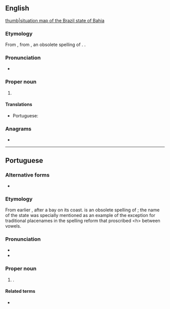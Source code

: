 {{also|bahia|bahía}}
==English==
{{wikipedia}}
[[file:Bahia in Brazil.svg|thumb|[[situation map]] of the Brazil state of Bahia]]

===Etymology===
From {{bor|en|pt|Bahia}}, from {{m|pt|bahia}}, an obsolete spelling of {{m|pt|baía||bay}}. {{doublet|en|Bay}}.

===Pronunciation===
* {{IPA|en|/bəˈhiːə/|/bɒˈiːə/}}

===Proper noun===
{{en-proper noun}}

# {{place|en|state|r/Northeast Region|c/Brazil|capital=Salvador}}

====Translations====
{{trans-top|state in northeastern Brazil}}
* Portuguese: {{t+|pt|Bahia|f}}
{{trans-mid}}
{{trans-bottom}}

===Anagrams===
* {{anagrams|en|a=aabhi|Abiah|Baha'i|Bahai|Bahá'í}}

----

==Portuguese==

===Alternative forms===
* {{alter|pt|Baía||dated in Brazil|occasionally used in Portugal}}

===Etymology===
From earlier {{m|pt|Bahia de Todos os Santos||Bay of All Saints}}, after a bay on its coast. {{m|pt|bahia|Bahia}} is an obsolete spelling of {{m|pt|baía||bay}}; the name of the state was specially mentioned as an example of the exception for traditional placenames in the spelling reform that proscribed &lt;h&gt; between vowels.

===Pronunciation===
* {{audio|pt|Pt-br Bahia.ogg|Audio (BR)}}
*{{IPA|pt|[baˈi.ɐ]}}

===Proper noun===
{{pt-proper noun|f}}

# {{place|pt|state|r/Northeast Region|c/Brazil|capital=Salvador}}.
#: {{syn|pt|BA|q1=abbreviation}}

====Related terms====
* {{l|pt|baiano}} {{gloss|[[demonym]]}}
